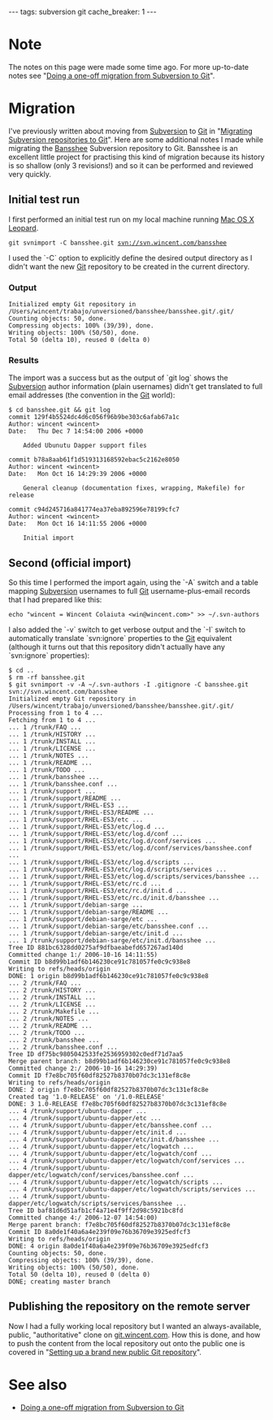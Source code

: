 ---
tags: subversion git
cache_breaker: 1
---
= Note =

The notes on this page were made some time ago. For more up-to-date notes see "[[Doing a one-off migration from Subversion to Git]]".

= Migration =

I've previously written about moving from [[Subversion]] to [[Git]] in "[[Migrating Subversion repositories to Git]]". Here are some additional notes I made while migrating the [[Bansshee]] Subversion repository to Git. Bansshee is an excellent little project for practising this kind of migration because its history is so shallow (only 3 revisions!) and so it can be performed and reviewed very quickly.

== Initial test run ==

I first performed an initial test run on my local machine running [[Mac OS X]] [[Leopard]].

 git svnimport -C bansshee.git svn://svn.wincent.com/bansshee

I used the `-C` option to explicitly define the desired output directory as I didn't want the new [[Git]] repository to be created in the current directory.

=== Output ===

<pre>Initialized empty Git repository in /Users/wincent/trabajo/unversioned/bansshee/bansshee.git/.git/
Counting objects: 50, done.
Compressing objects: 100% (39/39), done.
Writing objects: 100% (50/50), done.
Total 50 (delta 10), reused 0 (delta 0)</pre>

=== Results ===

The import was a success but as the output of `git log` shows the [[Subversion]] author information (plain usernames) didn't get translated to full email addresses (the convention in the [[Git]] world):

<pre>$ cd bansshee.git && git log
commit 129f4b5524dc4d6c056f96b9be303c6afab67a1c
Author: wincent <wincent>
Date:   Thu Dec 7 14:54:00 2006 +0000

    Added Ubunutu Dapper support files

commit b78a8aab61f1d519313168592ebac5c2162e8050
Author: wincent <wincent>
Date:   Mon Oct 16 14:29:39 2006 +0000

    General cleanup (documentation fixes, wrapping, Makefile) for release

commit c94d245716a841774ea37eba892596e78199cfc7
Author: wincent <wincent>
Date:   Mon Oct 16 14:11:55 2006 +0000

    Initial import</pre>

== Second (official import) ==

So this time I performed the import again, using the `-A` switch and a table mapping [[Subversion]] usernames to full [[Git]] username-plus-email records that I had prepared like this:

 echo "wincent = Wincent Colaiuta <win@wincent.com>" >> ~/.svn-authors

I also added the `-v` switch to get verbose output and the `-I` switch to automatically translate `svn:ignore` properties to the [[Git]] equivalent (although it turns out that this repository didn't actually have any `svn:ignore` properties):

<pre>$ cd ..
$ rm -rf bansshee.git
$ git svnimport -v -A ~/.svn-authors -I .gitignore -C bansshee.git svn://svn.wincent.com/bansshee
Initialized empty Git repository in /Users/wincent/trabajo/unversioned/bansshee/bansshee.git/.git/
Processing from 1 to 4 ...
Fetching from 1 to 4 ...
... 1 /trunk/FAQ ...
... 1 /trunk/HISTORY ...
... 1 /trunk/INSTALL ...
... 1 /trunk/LICENSE ...
... 1 /trunk/NOTES ...
... 1 /trunk/README ...
... 1 /trunk/TODO ...
... 1 /trunk/bansshee ...
... 1 /trunk/bansshee.conf ...
... 1 /trunk/support ...
... 1 /trunk/support/README ...
... 1 /trunk/support/RHEL-ES3 ...
... 1 /trunk/support/RHEL-ES3/README ...
... 1 /trunk/support/RHEL-ES3/etc ...
... 1 /trunk/support/RHEL-ES3/etc/log.d ...
... 1 /trunk/support/RHEL-ES3/etc/log.d/conf ...
... 1 /trunk/support/RHEL-ES3/etc/log.d/conf/services ...
... 1 /trunk/support/RHEL-ES3/etc/log.d/conf/services/bansshee.conf ...
... 1 /trunk/support/RHEL-ES3/etc/log.d/scripts ...
... 1 /trunk/support/RHEL-ES3/etc/log.d/scripts/services ...
... 1 /trunk/support/RHEL-ES3/etc/log.d/scripts/services/bansshee ...
... 1 /trunk/support/RHEL-ES3/etc/rc.d ...
... 1 /trunk/support/RHEL-ES3/etc/rc.d/init.d ...
... 1 /trunk/support/RHEL-ES3/etc/rc.d/init.d/bansshee ...
... 1 /trunk/support/debian-sarge ...
... 1 /trunk/support/debian-sarge/README ...
... 1 /trunk/support/debian-sarge/etc ...
... 1 /trunk/support/debian-sarge/etc/bansshee.conf ...
... 1 /trunk/support/debian-sarge/etc/init.d ...
... 1 /trunk/support/debian-sarge/etc/init.d/bansshee ...
Tree ID 881bc6328dd0275af9dfbaeabefd657267ad140d
Committed change 1:/ 2006-10-16 14:11:55)
Commit ID b8d99b1adf6b146230ce91c781057fe0c9c938e8
Writing to refs/heads/origin
DONE: 1 origin b8d99b1adf6b146230ce91c781057fe0c9c938e8
... 2 /trunk/FAQ ...
... 2 /trunk/HISTORY ...
... 2 /trunk/INSTALL ...
... 2 /trunk/LICENSE ...
... 2 /trunk/Makefile ...
... 2 /trunk/NOTES ...
... 2 /trunk/README ...
... 2 /trunk/TODO ...
... 2 /trunk/bansshee ...
... 2 /trunk/bansshee.conf ...
Tree ID df75bc9805042533fe2536959302c0edf71d7aa5
Merge parent branch: b8d99b1adf6b146230ce91c781057fe0c9c938e8
Committed change 2:/ 2006-10-16 14:29:39)
Commit ID f7e8bc705f60df82527b8370b07dc3c131ef8c8e
Writing to refs/heads/origin
DONE: 2 origin f7e8bc705f60df82527b8370b07dc3c131ef8c8e
Created tag '1.0-RELEASE' on '/1.0-RELEASE'
DONE: 3 1.0-RELEASE f7e8bc705f60df82527b8370b07dc3c131ef8c8e
... 4 /trunk/support/ubuntu-dapper ...
... 4 /trunk/support/ubuntu-dapper/etc ...
... 4 /trunk/support/ubuntu-dapper/etc/bansshee.conf ...
... 4 /trunk/support/ubuntu-dapper/etc/init.d ...
... 4 /trunk/support/ubuntu-dapper/etc/init.d/bansshee ...
... 4 /trunk/support/ubuntu-dapper/etc/logwatch ...
... 4 /trunk/support/ubuntu-dapper/etc/logwatch/conf ...
... 4 /trunk/support/ubuntu-dapper/etc/logwatch/conf/services ...
... 4 /trunk/support/ubuntu-dapper/etc/logwatch/conf/services/bansshee.conf ...
... 4 /trunk/support/ubuntu-dapper/etc/logwatch/scripts ...
... 4 /trunk/support/ubuntu-dapper/etc/logwatch/scripts/services ...
... 4 /trunk/support/ubuntu-dapper/etc/logwatch/scripts/services/bansshee ...
Tree ID baf81d6d51afb1cf4a71e4f9ff2d98c5921bc8fd
Committed change 4:/ 2006-12-07 14:54:00)
Merge parent branch: f7e8bc705f60df82527b8370b07dc3c131ef8c8e
Commit ID 8a0de1f40a6a4e239f09e76b36709e3925edfcf3
Writing to refs/heads/origin
DONE: 4 origin 8a0de1f40a6a4e239f09e76b36709e3925edfcf3
Counting objects: 50, done.
Compressing objects: 100% (39/39), done.
Writing objects: 100% (50/50), done.
Total 50 (delta 10), reused 0 (delta 0)
DONE; creating master branch</pre>

== Publishing the repository on the remote server ==

Now I had a fully working local repository but I wanted an always-available, public, "authoritative" clone on [http://git.wincent.com/ git.wincent.com]. How this is done, and how to push the content from the local repository out onto the public one is covered in "[[Setting up a brand new public Git repository]]".

= See also =

* [[Doing a one-off migration from Subversion to Git]]
